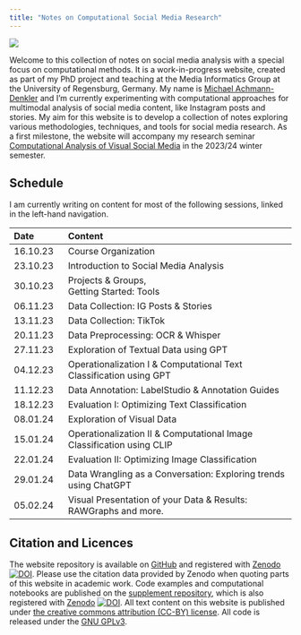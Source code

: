 ```yaml
---
title: "Notes on Computational Social Media Research"
---
```


![](images/banner2.png)

Welcome to this collection of notes on social media analysis with a special focus on computational methods. It is a work-in-progress website, created as part of my PhD project and teaching at the Media Informatics Group at the University of Regensburg, Germany. My name is [Michael Achmann-Denkler](https://go.ur.de/michael-achmann) and I’m currently experimenting with computational approaches for multimodal analysis of social media content, like Instagram posts and stories. My aim for this website is to develop a collection of notes exploring various methodologies, techniques, and tools for social media research. As a first milestone, the website will accompany my research seminar [Computational Analysis of Visual Social Media](https://campusportal.uni-regensburg.de/qisserver/pages/startFlow.xhtml?_flowId=detailView-flow&_flowExecutionKey=e1s1) in the 2023/24 winter semester.

## Schedule
I am currently writing on content for most of the following sessions, linked in the left-hand navigation. 

| Date     | Content                                                               |
|:-------------|:---------------------------------------------------------|
| 16.10.23 | Course Organization                                                   |
| 23.10.23 | Introduction to Social Media Analysis                  |
| 30.10.23 | Projects & Groups, <br/> Getting Started: Tools         |
| 06.11.23 | Data Collection: IG Posts & Stories                                   |
| 13.11.23 | Data Collection: TikTok                                               |
| 20.11.23 | Data Preprocessing: OCR & Whisper                                     |
| 27.11.23 | Exploration of Textual Data using GPT                                 |
| 04.12.23 | Operationalization I & Computational Text Classification using GPT    |
| 11.12.23 | Data Annotation: LabelStudio & Annotation Guides                      |
| 18.12.23 | Evaluation I: Optimizing Text Classification                          |
| 08.01.24 | Exploration of Visual Data                                            |
| 15.01.24 | Operationalization II & Computational Image Classification using CLIP |
| 22.01.24 | Evaluation II: Optimizing Image Classification                        |
| 29.01.24 | Data Wrangling as a Conversation: Exploring trends using ChatGPT      |
| 05.02.24 | Visual Presentation of your Data & Results: RAWGraphs and more.       |



## Citation and Licences
The website repository is available on [GitHub](https://github.com/michaelachmann/social-media-lab-quarto) and registered with [Zenodo](https://doi.org/10.5281/zenodo.10039756) [![DOI](https://zenodo.org/badge/DOI/10.5281/zenodo.10039756.svg)](https://zenodo.org/doi/10.5281/zenodo.10039756). Please use the citation data provided by Zenodo when quoting parts of this website in academic work. Code examples and computational notebooks are published on the [supplement repository](https://github.com/michaelachmann/social-media-lab), which is also registered with [Zenodo](https://doi.org/10.5281/zenodo.8199901) [![DOI](https://zenodo.org/badge/DOI/10.5281/zenodo.8199901.svg)](https://doi.org/10.5281/zenodo.8199901). All text content on this website is published under [the creative commons attribution (CC-BY) license](https://creativecommons.org/licenses/by/4.0/). All code is released under the [GNU GPLv3](https://github.com/michaelachmann/social-media-lab/blob/v0.0.1/LICENSE).
